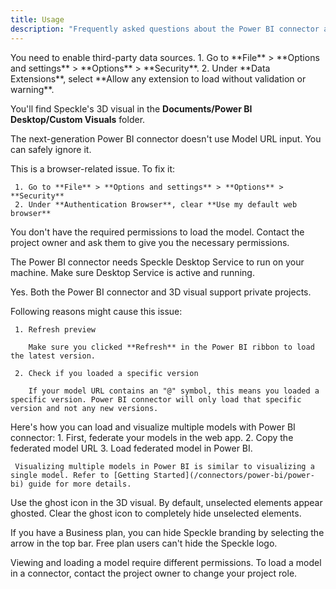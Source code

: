 ```yaml
---
title: Usage
description: "Frequently asked questions about the Power BI connector and 3D Visual."
---
```


<AccordionGroup>
  <Accordion
     title="Why don't I see Speckle as a data source in Power BI?">
     You need to enable third-party data sources. 
     1. Go to **File** > **Options and settings** > **Options** > **Security**. 
     2. Under **Data Extensions**, select **Allow any extension to load without validation or warning**.
  </Accordion>

  <Accordion
     title="Where do I find the 3D visual?">
     You'll find Speckle's 3D visual in the **Documents/Power BI Desktop/Custom Visuals** folder.
  </Accordion>

  <Accordion
     title="Where's the Model URL in the new Power BI connector?">
     The next-generation Power BI connector doesn't use Model URL input. You can safely ignore it.
  </Accordion>

  <Accordion
     title="Why do I get an 'Access to the resource is forbidden' error?">
     This is a browser-related issue. To fix it:

     1. Go to **File** > **Options and settings** > **Options** > **Security**
     2. Under **Authentication Browser**, clear **Use my default web browser**
  </Accordion>

  <Accordion
     title="Why do I get a 'Permission denied' error?">
     You don't have the required permissions to load the model. Contact the project owner and ask them to give you the necessary permissions.
  </Accordion>

  <Accordion
     title="Why do I get an 'Unable to connect remote server' error?">
     The Power BI connector needs Speckle Desktop Service to run on your machine. Make sure Desktop Service is active and running.
  </Accordion>

  <Accordion
     title="Can I load and visualize private projects with the Power BI connector?">
     Yes. Both the Power BI connector and 3D visual support private projects.
  </Accordion>

  <Accordion
     title="Why doesn't my report update after a new version is published?">
     Following reasons might cause this issue:

     1. Refresh preview

        Make sure you clicked **Refresh** in the Power BI ribbon to load the latest version.
     
     2. Check if you loaded a specific version
     
        If your model URL contains an "@" symbol, this means you loaded a specific version. Power BI connector will only load that specific version and not any new versions.
  </Accordion>

  <Accordion
     title="How do I visualize multiple models in Power BI?">
     Here's how you can load and visualize multiple models with Power BI connector: 
     1. First, federate your models in the web app.
     2. Copy the federated model URL
     3. Load federated model in Power BI.

     Visualizing multiple models in Power BI is similar to visualizing a single model. Refer to [Getting Started](/connectors/power-bi/power-bi) guide for more details.
  </Accordion>

  <Accordion
     title="How do I control the visibility of unselected elements in the 3D visual?">
     Use the ghost icon in the 3D visual. By default, unselected elements appear ghosted. Clear the ghost icon to completely hide unselected elements.
  </Accordion>

  <Accordion
     title="How do I hide the Speckle logo from the 3D visual?">
     If you have a Business plan, you can hide Speckle branding by selecting the arrow in the top bar. Free plan users can't hide the Speckle logo.
  </Accordion>

  <Accordion
     title="Why can I view a model in Speckle but can't load it in Power BI?">
     Viewing and loading a model require different permissions. To load a model in a connector, contact the project owner to change your project role.
  </Accordion>
</AccordionGroup>
